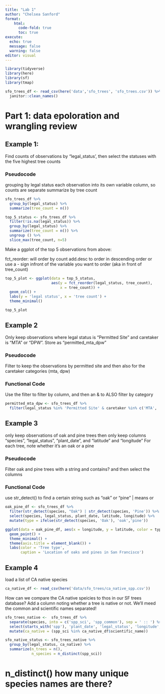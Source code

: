 ```yaml
---
title: "Lab 1"
author: "Chelsea Sanford"
format: 
    html:
      code-fold: true
      toc: true
execute:
  echo: true
  message: false
  warning: false
editor: visual
---
```



```r
library(tidyverse)
library(here)
library(sf)
library(tmap)
```

```r
sfo_trees_df <- read_csv(here('data','sfo_trees', 'sfo_trees.csv')) %>%
  janitor::clean_names()
```
# Part 1: data epoloration and wrangling review

## Example 1:

Find counts of observations by "legal_status', then select the statuses with the five highest tree counts

### Pseudocode

grouping by legal status
each observation into its own variable column, so counts are separate
summarize by tree count

```r
sfo_trees_df %>%
  group_by(legal_status) %>%
  summarize(tree_count = n())

top_5_status <- sfo_trees_df %>%
  filter(!is.na(legal_status)) %>%
  group_by(legal_status) %>%
  summarize(tree_count = n()) %>%
  ungroup () %>%
  slice_max(tree_count, n=5)
```

Make a ggplot of the top 5 observations from above:


fct_reorder: will order by count
add.desc to order in descending order
or use a - sign infront of the variable you want to order (aka in front of tree_count)

```r
top_5_plot <- ggplot(data = top_5_status, 
                     aes(y = fct_reorder(legal_status, tree_count),
                         x = tree_count)) +
  geom_col() +
  labs(y = 'legal status', x = 'tree count') +
  theme_minimal()

top_5_plot
```

## Example 2

Only keep observations where legal status is "Permitted Site" and caretaker is "MTA" or "DPW". Store as "permitted_mta_dpw"


### Pseudocode

Filter to keep the observations by permitted site and then also for the caretaker categories (mta, dpw)

### Functional Code

Use the filter to filter by column, and then an & to ALSO filter by category
```r
permitted_mta_dpw <- sfo_trees_df %>% 
  filter(legal_status %in% 'Permitted Site' & caretaker %in% c('MTA', 'DPW'))
```


## Example 3

only keep observations of oak and pine trees
then only keep columns "species", "legal_status", "plant_date", and "latitude" and "longitude"
For each tree, note whether it's an oak or a pine

### Pseudocode

Filter oak and pine trees with a string and contains? and then select the columns

### Functional Code


use str_detect() to find a certain string such as "oak" or "pine"
| means or
```r
oak_pine_df <- sfo_trees_df %>% 
  filter(str_detect(species, "Oak") | str_detect(species, 'Pine')) %>% 
  select(species, legal_status, plant_date, latitude, longitude) %>% 
  mutate(type = ifelse(str_detect(species, 'Oak'), 'oak','pine'))
```


```r
ggplot(data = oak_pine_df, aes(x = longitude, y = latitude, color = type)) +
  geom_point() +
  theme_minimal() +
  theme(axis.title = element_blank()) +
  labs(color = 'Tree type',
       caption = 'Location of oaks and pines in San Francisco')
```

## Example 4

load a list of CA native species

```r
ca_native_df <- read_csv(here('data/sfo_trees/ca_native_spp.csv'))
```

How can we compare the CA native speicies to thos in our SF trees database? Add a column noting whether a tree is native or not. We'll meed the common and scientific names separated!

```r
sfo_trees_native <-  sfo_trees_df %>% 
  separate(species, into = c('spp_sci', 'spp_common'), sep = ' :: ') %>% 
  select(starts_with('spp'), 'plant_date', 'legal_status', 'longitude', 'latitude') %>% 
  mutate(ca_native = (spp_sci %in% ca_native_df$scientific_name))

sfo_native_status <- sfo_trees_native %>% 
  group_by(legal_status, ca_native) %>% 
  summarize(n_trees = n(),
            n_species = n_distinct(spp_sci))
```
# n_distinct() how many unique species names are there?








